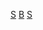 {{Commons cat|Scientists from Brazil}}

[[Category:各職業巴西人|S]]
[[Category:各國科學家|B]]
[[Category:巴西科技|S]]
